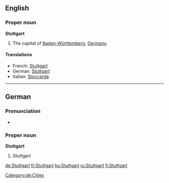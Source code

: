==English==

===Proper noun===
{{wikipedia}}
'''Stuttgart'''

# The capital of [[Baden-Württemberg]], [[Germany]].

====Translations====
*French: [[Stuttgart#French|Stuttgart]]
*German: [[Stuttgart#German|Stuttgart]]
*Italian: [[Stoccarda]] {{f}}

----

==German==

===Pronunciation===
*{{audio|De-Stuttgart.OGG|audio}}

===Proper noun===
{{wikipedia|lang=de}}
'''Stuttgart'''

# Stuttgart

[[Category:de:Cities]]

[[de:Stuttgart]]
[[fr:Stuttgart]]
[[ku:Stuttgart]]
[[ru:Stuttgart]]
[[fi:Stuttgart]]